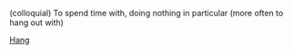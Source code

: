 (colloquial) To spend time with, doing nothing in particular (more often to hang out with)

[[Hang]]